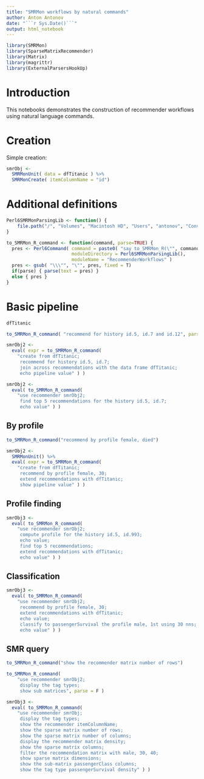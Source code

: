 ```yaml
---
title: "SMRMon workflows by natural commands"
author: Anton Antonov
date: "```r Sys.Date()```"
output: html_notebook
---
```


```r
library(SMRMon)
library(SparseMatrixRecommender)
library(Matrix)
library(magrittr)
library(ExternalParsersHookUp)
```

# Introduction

This notebooks demonstrates the construction of recommender workflows
using natural language commands.

# Creation

Simple creation:

```r
smrObj <-
  SMRMonUnit( data = dfTitanic ) %>%
  SMRMonCreate( itemColumnName = "id")
```

# Additional definitions

```r
Perl6SMRMonParsingLib <- function() {
    file.path("/", "Volumes", "Macintosh HD", "Users", "antonov", "ConversationalAgents", "Packages", "Perl6", "RecommenderWorkflows", "lib")
}
```

```r
to_SMRMon_R_command <- function(command, parse=TRUE) {
  pres <- Perl6Command( command = paste0( "say to_SMRMon_R(\"", command, "\")"),
                        moduleDirectory = Perl6SMRMonParsingLib(),
                        moduleName = "RecommenderWorkflows" )
  pres <- gsub( "\\\"", "\"", pres, fixed = T)
  if(parse) { parse(text = pres) }
  else { pres }
}
```

# Basic pipeline

```r
dfTitanic
```
```r
to_SMRMon_R_command( "recommend for history id.5, id.7 and id.12", parse = F )
```

```r
smrObj2 <-
  eval( expr = to_SMRMon_R_command( 
    "create from dfTitanic; 
     recommend for history id.5, id.7; 
     join across recommendations with the data frame dfTitanic; 
     echo pipeline value" ) )
```

```r
smrObj2 <- 
  eval( to_SMRMon_R_command( 
    "use recommender smrObj2; 
     find top 5 recommendations for the history id.5, id.7; 
     echo value" ) )
```

## By profile

```r
to_SMRMon_R_command("recommend by profile female, died")
```

```r
smrObj2 <-
  SMRMonUnit() %>% 
  eval( expr = to_SMRMon_R_command( 
    "create from dfTitanic; 
     recommend by profile female, 30; 
     extend recommendations with dfTitanic; 
     show pipeline value" ) )
```

## Profile finding


```r
smrObj3 <- 
  eval( to_SMRMon_R_command( 
    "use recommender smrObj2; 
     compute profile for the history id.5, id.993; 
     echo value;
     find top 5 recommendations;
     extend recommendations with dfTitanic;
     echo value" ) )
```

## Classification

```r
smrObj3 <- 
  eval( to_SMRMon_R_command( 
    "use recommender smrObj2; 
     recommend by profile female, 30;
     extend recommendations with dfTitanic;
     echo value;
     classify to passengerSurvival the profile male, 1st using 30 nns;
     echo value" ) )
```

## SMR query

```r
to_SMRMon_R_command("show the recommender matrix number of rows")
```
```r
to_SMRMon_R_command( 
    "use recommender smrObj2;
     display the tag types;
     show sub matrices", parse = F )
```

```r
smrObj3 <-
  eval( to_SMRMon_R_command( 
    "use recommender smrObj;
     display the tag types;
     show the recommender itemColumnName;
     show the sparse matrix number of rows;
     show the sparse matrix number of columns;
     display the recommender matrix density;
     show the sparse matrix columns;
     filter the recommendation matrix with male, 30, 40;
     show sparse matrix dimensions;
     show the sub-matrix passengerClass columns;
     show the tag type passengerSurvival density" ) )
```

